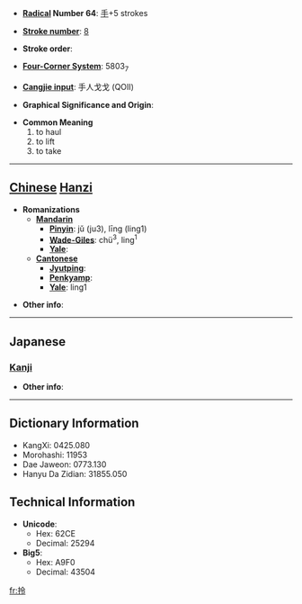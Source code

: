 * '''[[Wiktionary:Chinese radical index| Radical]] Number 64''': [[Wiktionary:Chinese radical index 手|手]]+5 strokes

* '''[[Wiktionary:Chinese total strokes index|Stroke number]]''': [[Wiktionary:Chinese total strokes index 8|8]]

* '''Stroke order''': 

* '''[[Wiktionary:Chinese four corner index|Four-Corner System]]''': 5803<sub>7</sub>

* '''[[Wiktionary:Chinese Cangjie index|Cangjie input]]''': 手人戈戈 (QOII)

* '''Graphical Significance and Origin''': 

* '''Common Meaning'''
*#to haul
*# to lift
*# to take


----

== [[Chinese]] [[Hanzi]] ==

* '''Romanizations'''
** '''[[Mandarin]]'''
*** '''[[Pinyin]]''': jǔ (ju3), līng (ling1)
*** '''[[Wade-Giles]]''': chü<sup>3</sup>, ling<sup>1</sup>
*** '''[[Yale]]''': 
** '''[[Cantonese]]'''
*** '''[[Jyutping]]''':
*** '''[[Penkyamp]]''': 
*** '''[[Yale]]''': ling1

* '''Other info''': 

----

==Japanese==
===[[Kanji]]===
{{kanji|on readings=[[れい]] (rei), [[りょう]] (ryō)
|kun readings=[[かける]] (kakeru)
}}

* '''Other info''':  

----

== Dictionary Information ==

* KangXi: 0425.080
* Morohashi: 11953
* Dae Jaweon: 0773.130
* Hanyu Da Zidian: 31855.050

== Technical Information ==

* '''Unicode''':
** Hex: 62CE
** Decimal: 25294
* '''Big5''':
** Hex: A9F0
** Decimal: 43504

[[fr:拎]]